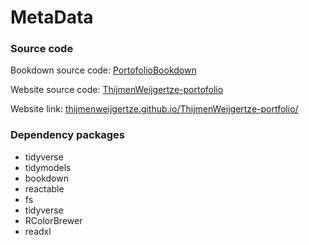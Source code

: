 # MetaData

### Source code {-}

Bookdown source code: [PortofolioBookdown](https://github.com/ThijmenWeijgertze/PortofolioBookdown)

Website source code: [ThijmenWeijgertze-portofolio](https://github.com/ThijmenWeijgertze/PortofolioBookdown)

Website link: [thijmenweijgertze.github.io/ThijmenWeijgertze-portfolio/](https://thijmenweijgertze.github.io/ThijmenWeijgertze-portfolio/)

### Dependency packages {-}

-   tidyverse
-   tidymodels
-   bookdown
-   reactable
-   fs
-   tidyverse
-   RColorBrewer
-   readxl
